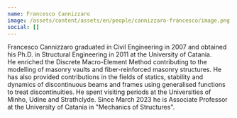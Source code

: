 ```yaml
---
name: Francesco Cannizzaro
image: /assets/content/assets/en/people/cannizzaro-francesco/image.png
social: []
---
```

Francesco Cannizzaro graduated in Civil Engineering in 2007 and obtained his Ph.D. in Structural Engineering in 2011 at the University of Catania. He enriched the Discrete Macro-Element Method contributing to the modelling of masonry vaults and fiber-reinforced masonry structures. He has also provided contributions in the fields of statics, stability and dynamics of discontinuous beams and frames using generalised functions to treat discontinuities. He spent visiting periods at the Universities of Minho, Udine and Strathclyde. Since March 2023 he is Associate Professor at the University of Catania in "Mechanics of Structures".
